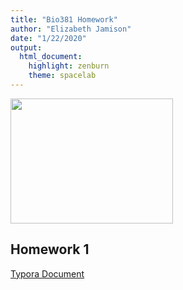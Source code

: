 ```yaml
---
title: "Bio381 Homework"
author: "Elizabeth Jamison"
date: "1/22/2020"
output: 
  html_document: 
    highlight: zenburn
    theme: spacelab
---
```


<img src="LabProfile_Jamison.jpg" width="260" height="200" />

## Homework 1
[Typora Document](Lab1_Assignment.html)



